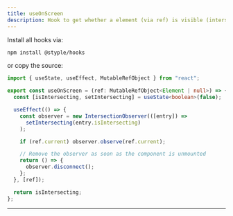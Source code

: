 ```yaml
---
title: useOnScreen
description: Hook to get whether a element (via ref) is visible (intersecting) on screen.
---
```


Install all hooks via:

```bash 
npm install @styple/hooks
```

or copy the source:

```ts line=3-20
import { useState, useEffect, MutableRefObject } from "react";

export const useOnScreen = (ref: MutableRefObject<Element | null>) => {
  const [isIntersecting, setIntersecting] = useState<boolean>(false);

  useEffect(() => {
    const observer = new IntersectionObserver(([entry]) =>
      setIntersecting(entry.isIntersecting)
    );

    if (ref.current) observer.observe(ref.current);

    // Remove the observer as soon as the component is unmounted
    return () => {
      observer.disconnect();
    };
  }, [ref]);

  return isIntersecting;
};
```

---
